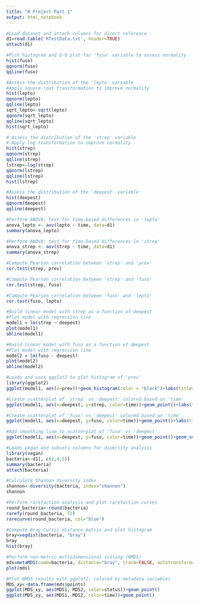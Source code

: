 ```yaml
---
title: "R Project Part 1"
output: html_notebook
---
```


```r
#Load dataset and attach columns for direct reference
d1=read.table('RTestData.txt', header=TRUE)
attach(d1)
```

```r
#Plot histogram and Q-Q plot for 'fuso' variable to assess normality
hist(fuso)
qqnorm(fuso)
qqline(fuso)
```

```r
#Assess the distribution of the 'lepto' variable
#Apply square-root transformation to improve normality
hist(lepto)
qqnorm(lepto)
qqline(lepto)
sqrt_lepto<-sqrt(lepto)
qqnorm(sqrt_lepto)
qqline(sqrt_lepto)
hist(sqrt_lepto)
```

```r
# Assess the distribution of the 'strep' variable
# Apply log transformation to improve normality
hist(strep)
qqnorm(strep)
qqline(strep)
lstrep<-log(strep)
qqnorm(lstrep)
qqline(lstrep)
hist(lstrep)
```

```r
#Assess the distribution of the 'deepest' variable
hist(deepest)
qqnorm(deepest)
qqline(deepest)
```

```r
#Perform ANOVA: test for time-based differences in 'lepto'
anova_lepto <- aov(lepto ~ time, data=d1)
summary(anova_lepto)
```

```r
#Perform ANOVA: test for time-based differences in 'strep'
anova_strep <- aov(strep ~ time, data=d1)
summary(anova_strep)
```

```r
#Compute Pearson correlation between 'strep' and 'prev'
cor.test(strep, prev)
```

```r
#Compute Pearson correlation between 'strep' and 'fuso'
cor.test(strep, fuso)
```

```r
#Compute Pearson correlation between 'fuso' and 'lepto'
cor.test(fuso, lepto)
```

```r
#Build linear model with strep as a function of deepest
#Plot model with regression line
model1 = lm(strep ~ deepest)
plot(model1)
abline(model1)
```

```r
#Build linear model with fuso as a function of deepest
#Plot model with regression line
model2 = lm(fuso ~ deepest)
plot(model2)
abline(model2)
```

```r
#Loads and uses ggplot2 to plot histogram of 'prev'
library(ggplot2)
ggplot(model1, aes(x=prev))+geom_histogram(color = "black")+labs(title="Histogram of Prev")
```

```r
#Create scatterplot of 'strep' vs 'deepest' colored based on 'time'
ggplot(model1, aes(x=deepest, y=strep, color=time))+geom_point()+labs(title="Scatterplot of Strep vs Deepest")
```

```r
#Create scatterplot of 'fuso' vs 'deepest' colored based on 'time'
ggplot(model1, aes(x=deepest, y=fuso, color=time))+geom_point()+labs(title="Scatterplot of Fuso vs Deepest")
```

```r
#Add smoothing line to scatterplot of 'fuso' vs 'deepest'
ggplot(model1, aes(x=deepest, y=fuso, color=time))+geom_point()+geom_smooth(method="loess", color="black")+labs(title="Scatterplot of Fuso vs Deepest")
```

```r
#Loads vegan and subsets columns for diversity analysis
library(vegan)
bacteria<-d1[, c(2,4,5)]
summary(bacteria)
attach(bacteria)
```

```r
#Calculate Shannon diversity index
shannon<-diversity(bacteria, index="shannon")
shannon
```

```r
#Perform rarefaction analysis and plot rarefaction curves
round_bacteria<-round(bacteria)
rarefy(round_bacteria, 72)
rarecurve(round_bacteria, col="blue")
```

```r
#Compute Bray-Curtis distance matrix and plot histogram
bray=vegdist(bacteria, "bray")
bray
hist(bray)
```

```r
#Perform non-metric multidimensional scaling (NMDS)
mds=metaMDS(comm=bacteria, distance="bray", trace=FALSE, autotransform=FALSE)
plot(mds)
```

```r
#Plot NMDS results with ggplot2, colored by metadata variables
MDS_xy<-data.frame(mds$points)
ggplot(MDS_xy, aes(MDS1, MDS2, color=status))+geom_point()
ggplot(MDS_xy, aes(MDS1, MDS2, color=time))+geom_point()
```
